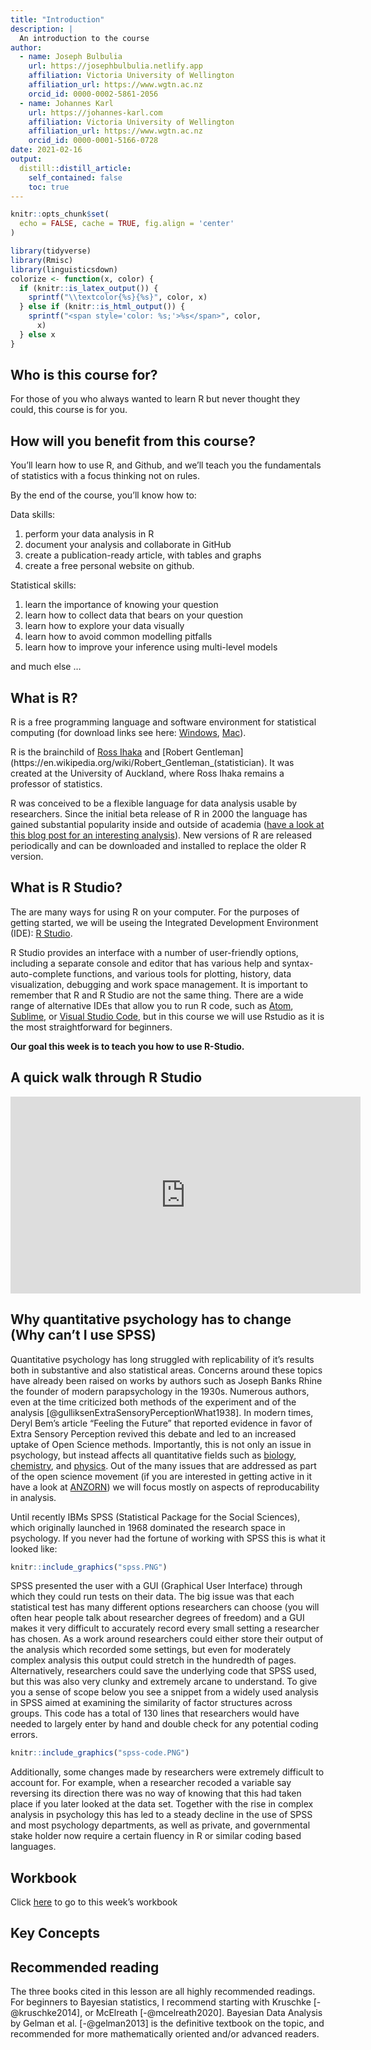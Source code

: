 ```yaml
---
title: "Introduction"
description: |
  An introduction to the course
author:
  - name: Joseph Bulbulia
    url: https://josephbulbulia.netlify.app
    affiliation: Victoria University of Wellington
    affiliation_url: https://www.wgtn.ac.nz
    orcid_id: 0000-0002-5861-2056
  - name: Johannes Karl 
    url: https://johannes-karl.com
    affiliation: Victoria University of Wellington
    affiliation_url: https://www.wgtn.ac.nz
    orcid_id: 0000-0001-5166-0728
date: 2021-02-16
output:
  distill::distill_article:
    self_contained: false
    toc: true
---
```




```r
knitr::opts_chunk$set(
  echo = FALSE, cache = TRUE, fig.align = 'center'
)
```

```r
library(tidyverse)
library(Rmisc)
library(linguisticsdown)
colorize <- function(x, color) {
  if (knitr::is_latex_output()) {
    sprintf("\\textcolor{%s}{%s}", color, x)
  } else if (knitr::is_html_output()) {
    sprintf("<span style='color: %s;'>%s</span>", color, 
      x)
  } else x
}
```

##  Who is this course for? 

For those of you who always wanted to learn R but never thought they could, this course is for you. 


## How will you benefit from this course?

You'll learn how to use R, and Github, and we'll teach you the fundamentals of statistics with a focus thinking not on rules. 

By the end of the course, you'll know how to:

Data skills:

 1. perform your data analysis in R
 2. document your analysis and collaborate in GitHub
 3. create a publication-ready article, with tables and graphs
 4. create a free personal website on github.
 
 Statistical skills:
 
 1. learn the importance of knowing your question
 2. learn how to collect data that bears on your question
 3. learn how to explore your data visually
 4. learn how to avoid common modelling pitfalls
 5. learn how to improve your inference using multi-level models 

and much else ...


## What is R? 

R is a free programming language and software environment for statistical computing (for download links see here: [Windows](https://cran.r-project.org/bin/windows/base/), [Mac](https://cran.r-project.org/bin/macosx/)). 

R is the brainchild of [Ross Ihaka](https://www.stat.auckland.ac.nz/~ihaka/) and [Robert Gentleman](https://en.wikipedia.org/wiki/Robert_Gentleman_(statistician). It was created at the University of Auckland, where Ross Ihaka remains a professor of statistics.


R was conceived to be a flexible language for data analysis usable by researchers. Since the initial beta release of R in  2000 the language has gained substantial popularity inside and outside of academia ([have a look at this blog post for an interesting analysis](https://stackoverflow.blog/2017/10/10/impressive-growth-r/)). New versions of R are released periodically and can be downloaded and installed to replace the older R version. 

## What is R Studio?

The are many ways for using R on your computer. For the purposes of getting started, we will be useing the Integrated Development Environment (IDE): [R Studio](https://rstudio.com/). 

R Studio provides an interface with a number of user-friendly options, including a separate console and editor that has various help and syntax-auto-complete functions, and various tools for plotting, history, data visualization, debugging and work space management. It is important to remember that R and R Studio are not the same thing. There are a wide range of alternative IDEs that allow you to run R code, such as [Atom](https://atom.io/), [Sublime](https://www.sublimetext.com/), or [Visual Studio Code](https://code.visualstudio.com/), but in this course we will use Rstudio as it is the most straightforward for beginners.

**Our goal this week is to teach you how to use R-Studio.**

## A quick walk through R Studio

<iframe width="560" height="315" src="https://www.youtube.com/embed/haYxa3vWA28" frameborder="0" allow="accelerometer; autoplay; clipboard-write; encrypted-media; gyroscope; picture-in-picture" allowfullscreen></iframe>

## Why quantitative psychology has to change (Why can't I use SPSS)

Quantitative psychology has long struggled with replicability of it's results both in substantive and also statistical areas. Concerns around these topics have already been raised on works by authors such as Joseph Banks Rhine the founder of modern parapsychology in the 1930s. Numerous authors, even at the time criticized both methods of the experiment and of the analysis [@gulliksenExtraSensoryPerceptionWhat1938]. In modern times, Deryl Bem's article "Feeling the Future" that reported evidence in favor of Extra Sensory Perception revived this debate and led to an increased uptake of Open Science methods. Importantly, this is not only an issue in psychology, but instead affects all quantitative fields such as [biology](https://journals.plos.org/plosbiology/article?id=10.1371/journal.pbio.3000246), [chemistry](https://www.fosteropenscience.eu/content/what-could-open-science-really-mean-chemistry), and [physics](https://ioppublishing.org/open-access-week-2019/open-science-and-open-physics/). Out of the many issues that are addressed as part of the open science movement (if you are interested in getting active in it have a look at [ANZORN](https://www.anzopenresearch.org/)) we will focus mostly on aspects of reproducability in analysis.  

Until recently IBMs SPSS (Statistical Package for the Social Sciences), which originally launched in 1968 dominated the research space in psychology. If you never had the fortune of working with SPSS this is what it looked like:


```r
knitr::include_graphics("spss.PNG")
```

SPSS presented the user with a GUI (Graphical User Interface) through which they could run tests on their data. The big issue was that each statistical test has many different options researchers can choose (you will often hear people talk about researcher degrees of freedom) and a GUI makes it very difficult to accurately record every small setting a researcher has chosen. As a work around researchers could either store their output of the analysis which recorded some settings, but even for moderately complex analysis this output could stretch in the hundredth of pages. Alternatively, researchers could save the underlying code that SPSS used, but this was also very clunky and extremely arcane to understand. To give you a sense of scope below you see a snippet from a widely used analysis in SPSS aimed at examining the similarity of factor structures across groups. This code has a total of 130 lines that researchers would have needed to largely enter by hand and double check for any potential coding errors.

```r
knitr::include_graphics("spss-code.PNG")
```



Additionally, some changes made by researchers were extremely difficult to account for. For example, when a researcher recoded a variable say reversing its direction there was no way of knowing that this had taken place if you later looked at the data set. Together with the rise in complex analysis in psychology this has led to a steady decline in the use of SPSS and most psychology departments, as well as private, and governmental stake holder now require a certain fluency in R or similar coding based languages.

<!-- ## Slide deck -->

<!-- Click [here](slides_1.html) to go to the slide deck. -->

<!-- ```{r embed-xaringan, layout="l-body-outset"} -->
<!-- xaringanExtra::embed_xaringan(url = "slides.html", ratio = "4:3") -->
<!-- ``` -->

## Workbook

Click [here](workbook_1.html) to go to this week's workbook


## Key Concepts


## Recommended reading

The three books cited in this lesson are all highly recommended readings. For beginners to Bayesian statistics, I recommend starting with Kruschke [-@kruschke2014], or McElreath [-@mcelreath2020]. Bayesian Data Analysis by Gelman et al. [-@gelman2013] is the definitive textbook on the topic, and recommended for more mathematically oriented and/or advanced readers.




